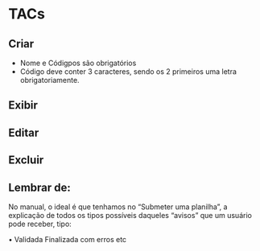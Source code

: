 # TACs {#sec-tacs}

## Criar
- Nome e Códigpos são obrigatórios
- Código deve conter 3 caracteres, sendo os 2 primeiros uma letra obrigatoriamente.

## Exibir


## Editar


## Excluir

## Lembrar de:
No manual, o ideal é que tenhamos no "Submeter uma planilha", a explicação de todos os tipos possíveis daqueles "avisos" que um usuário pode receber, tipo:
 
• Validada
Finalizada com erros
etc
